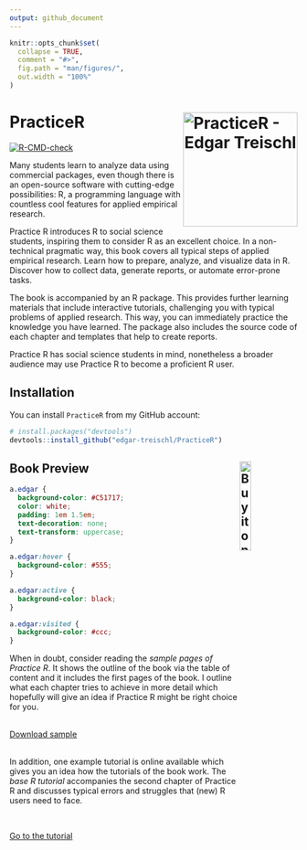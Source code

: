 ```yaml
---
output: github_document
---
```


<!-- README.md is generated from README.Rmd. Please edit that file -->

```r
knitr::opts_chunk$set(
  collapse = TRUE,
  comment = "#>",
  fig.path = "man/figures/",
  out.width = "100%"
)
```

# PracticeR <img src="man/figures/logo.png" alt="PracticeR - Edgar Treischl" align="right" width="200"/>

<!-- badges: start -->

[![R-CMD-check](https://github.com/edgar-treischl/PracticeR/actions/workflows/R-CMD-check.yaml/badge.svg)](https://github.com/edgar-treischl/PracticeR/actions/workflows/R-CMD-check.yaml)

<!-- badges: end -->

Many students learn to analyze data using commercial packages, even though there is an open-source software with cutting-edge possibilities: R, a programming language with countless cool features for applied empirical research.

Practice R introduces R to social science students, inspiring them to consider R as an excellent choice. In a non-technical pragmatic way, this book covers all typical steps of applied empirical research. Learn how to prepare, analyze, and visualize data in R. Discover how to collect data, generate reports, or automate error-prone tasks.

The book is accompanied by an R package. This provides further learning materials that include interactive tutorials, challenging you with typical problems of applied research. This way, you can immediately practice the knowledge you have learned. The package also includes the source code of each chapter and templates that help to create reports. 

Practice R has social science students in mind, nonetheless a broader audience may use Practice R to become a proficient R user.

## Installation

You can install `PracticeR` from my GitHub account:

``` r
# install.packages("devtools")
devtools::install_github("edgar-treischl/PracticeR")
```

## Book Preview <a href="https://www.amazon.de/Practice-Interactive-Textbook-Edgar-Treischl/dp/311070496X/ref=sr_1_2?__mk_de_DE=%C3%85M%C3%85%C5%BD%C3%95%C3%91&crid=1MY9JEP05K1OU&keywords=Practice+R&qid=1677311458&sprefix=practice+r%2Caps%2C102&sr=8-2"><img src="man/figures/cover.png" align="right" width="20%" title="Buy it online"/></a>

```css
a.edgar {
  background-color: #C51717;
  color: white;
  padding: 1em 1.5em;
  text-decoration: none;
  text-transform: uppercase;
}

a.edgar:hover {
  background-color: #555;
}

a.edgar:active {
  background-color: black;
}

a.edgar:visited {
  background-color: #ccc;
}
```




When in doubt, consider reading the *sample pages of Practice R*. It shows the outline of the book via the table of content and it includes the first pages of the book. I outline what each chapter tries to achieve in more detail which hopefully will give an idea if Practice R might be right choice for you.

<br>
<a class="edgar" align="center" href="https://github.com/edgar-treischl/Scripts_PracticeR/raw/main/pdfs/Practice%20R%20Reading%20sample.pdf">Download sample</a><br>
<br>

In addition, one example tutorial is online available which gives you an idea how the tutorials of the book work. The *base R tutorial* accompanies the second chapter of Practice R and discusses typical errors and struggles that (new) R users need to face.

<br>

<a class="edgar" align="center" href="https://edgar-treischl.shinyapps.io/02_baseR/" target="_blank">Go to the tutorial</a>


